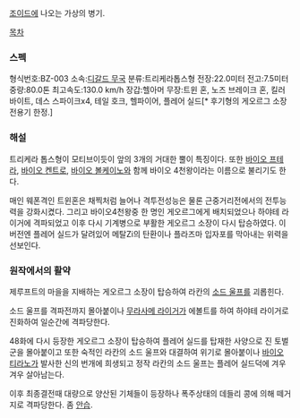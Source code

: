 [[조이드]]에 나오는 가상의 병기.

[[목차]]

=== 스펙 ===

형식번호:BZ-003 소속:[[디갈드 무국]] 분류:트리케라톱스형
전장:22.0미터 전고:7.5미터 중량:80.0톤
최고속도:130.0 km/h 장갑:헬아머
무장:트윈 혼, 노즈 브레이크 혼, 킬러 바이트, 데스 스파이크x4, 테일 호크, 헬파이어, 플레어 실드[* 후기형의 게오르그 소장전용기 한정.]

=== 해설 ===
트리케라 톱스형이 모티브이듯이 앞의 3개의 거대한 뿔이 특징이다. 또한 [[바이오 프테라]], [[바이오 켄트로]], [[바이오 볼케이노]]와 함께 바이오 4천왕이라는 이름으로 불리기도 한다.

매인 웨폰격인 트윈혼은 채찍처럼 늘어나 격투전성능은 물론 근중거리전에서의 전투능력을 강화시켰다. 그리고 바이오4천왕중 한 명인 게오르그에게 배치되었으나 하야테 라이거에 격파되었고 이후 다시 기계병으로 부활한 게오르그 소장이 다시 탑승하였다. 이 버전엔 플레어 실드가 달려있어 메탈Zi의 탄환이나 플라즈마 입자포를 막아내는 위력을 선보인다.

=== 원작에서의 활약 ===
제루프트의 마을을 지배하는 게오르그 소장이 탑승하여 라칸의 [[소드 울프]]를 괴롭힌다.

소드 울프를 격파전까지 몰아붙이나 [[무라사메 라이거]]가 에볼트를 하여 하야테 라이거로 진화하여 일순간에 격파당한다.

48화에 다시 등장한 게오르그 소장이 탑승하여 플레어 실드를 탑재한 사양으로 진 토벌군을 몰아붙이고 또한 숙적인 라칸의 소드 울프와 대결하여 위기로 몰아붙이나 [[바이오 티라노]]가 발사한 신의 번개에 희생되고 정작 라칸의 소드 울프는 플레어 실드덕에 겨우겨우 살아남는다.

이후 최종결전때 대량으로 양산된 기체들이 등장하나 폭주상태의 데들리 콩에 의해 떼거지로 격파당한다. 좀 [[안습]].
